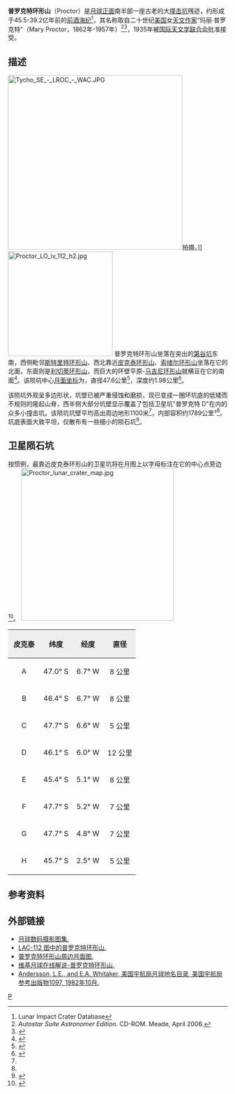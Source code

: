 {{lunar crater data|
 image=Proctor crater 4119 h2.jpg|240px|
 caption=月球轨道器4号拍摄的图像|
 latitude=46.43|
 N_or_S=S|
 longitude=5.04|
 E_or_W=W|
 diameter=47.6公里|
 depth=1.98公里|
 colong=6|
 eponym=玛丽·普罗克特}}
'''普罗克特环形山'''（Proctor）是[[月球正面|月球正面]]南半部一座古老的大[[撞击坑|撞击坑]]残迹，约形成于45.5-39.2亿年前的[[前酒海纪|前酒海纪]]<ref name=LICD>Lunar Impact Crater Database</ref>，其名称取自二十世纪[[美国|美国]]女[[天文|天文]][[作家|作家]]“玛丽·普罗克特”（Mary Proctor，1862年-1957年）<ref name="a">''Autostar Suite Astronomer Edition''. CD-ROM. Meade, April 2006.</ref><ref>{{cite web|title=IDENTIKIT |work=luna.e-cremona.it |url=http://www.luna.e-cremona.it/idkt345.htm |accessdate=October 25, 2007 }}{{dead link|date=June 2016|bot=medic}}{{cbignore|bot=medic}}</ref>，1935年被[[国际天文学联合会|国际天文学联合会]]批准接受。

==描述==
[[Image:Tycho_SE_-_LROC_-_WAC.JPG|400px]]拍摄。]]
[[Image:Proctor_LO_iv_112_h2.jpg|240px]]
普罗克特环形山坐落在突出的[[第谷坑|第谷坑]]东南，西侧毗邻[[斯特里特环形山|斯特里特环形山]]、西北靠近[[皮克泰环形山|皮克泰环形山]]、[[索绪尔环形山|索绪尔环形山]]坐落在它的北面，东面则是[[利切蒂环形山|利切蒂环形山]]，而巨大的环壁平原-[[马吉尼环形山|马吉尼环形山]]就横亘在它的南面<ref>{{Cite web |url=http://planetarynames.wr.usgs.gov/images/Lunar/lac_112_lo.pdf |title=Crater Proctor on LAC-112 map. |access-date=2016-09-30 |archive-date=2013-02-20 |archive-url=https://web.archive.org/web/20130220204104/http://planetarynames.wr.usgs.gov/images/Lunar/lac_112_lo.pdf |dead-url=no }}</ref>。该陨坑中心[[月面坐标|月面坐标]]为{{Coord|46.43|S|5.04|E|globe:Moon|nogoogle=1|noosm=1}}，直径47.6公里<ref name="IAU">{{Cite web |url=http://planetarynames.wr.usgs.gov/Feature/4828 |title=Directory of the International Astronomical Union |access-date=2016-09-30 |archive-date=2018-07-14 |archive-url=https://web.archive.org/web/20180714020958/https://planetarynames.wr.usgs.gov/Feature/4828 |dead-url=no }}</ref>，深度约1.98公里<ref>{{Cite web |url=http://fisherka.csolutionshosting.net/astronote/plan/craterdepth/html/CraterDepthFeatureNameWestfall.html |title=John E. Westfall's Atlas of the Lunar Terminator, Cambridge Univ. Press (2000) |access-date=2016-09-30 |archive-date=2014-12-18 |archive-url=https://archive.today/20141218234310/http://fisherka.csolutionshosting.net/astronote/plan/craterdepth/html/CraterDepthFeatureNameWestfall.html |dead-url=no }}</ref>。

该陨坑外观呈多边形状，坑壁已被严重侵蚀和磨损，现已变成一圈环坑底的低矮而不规则的隆起山脊，西半侧大部分坑壁显示覆盖了包括卫星坑"普罗克特 D"在内的众多小撞击坑。该陨坑坑壁平均高出周边地形1100米<ref name="LICD"/>，内部容积约1789公里³<ref name="LICD"/>。坑底表面大致平坦，仅散布有一些细小的陨石坑<ref>{{cite book 
 | first=Antonín | last=Rükl | authorlink=Antonín Rükl
 | date=1990 | title=Atlas of the Moon
 | publisher=Kalmbach Books
 | isbn=0-913135-17-8 }}</ref>。

==卫星陨石坑==
按惯例，最靠近皮克泰环形山的卫星坑将在月图上以字母标注在它的中心点旁边<ref>{{cite book 
 | author=Bussey, B. 
 | author-link=Ben Bussey 
 | author2=Spudis, P. 
 | author2-link=Paul Spudis 
 | date=2004 | title=The Clementine Atlas of the Moon
 | publisher=Cambridge University Press | location=New York
 | isbn=0-521-81528-2 }}</ref>。
[[Image:Proctor_lunar_crater_map.jpg|350px]]
{| class="wikitable"
!width="25%" style="background:#eeeeee;" |皮克泰
!width="25%" style="background:#eeeeee;" |纬度
!width="25%" style="background:#eeeeee;" |经度
!width="25%" style="background:#eeeeee;" |直径
|-
|align="center"|A
|align="center"|47.0° S
|align="center"|6.7° W
|align="center"|8 公里
|-
|align="center"|B
|align="center"|46.4° S
|align="center"|6.7° W
|align="center"|8 公里
|-
|align="center"|C
|align="center"|47.7° S
|align="center"|6.6° W
|align="center"|5 公里
|-
|align="center"|D
|align="center"|46.1° S
|align="center"|6.0° W
|align="center"|12 公里
|-
|align="center"|E
|align="center"|45.4° S
|align="center"|5.1° W
|align="center"|8 公里
|-
|align="center"|F
|align="center"|47.7° S
|align="center"|5.2° W
|align="center"|7 公里
|-
|align="center"|G
|align="center"|47.7° S
|align="center"|4.8° W
|align="center"|7 公里
|-
|align="center"|H
|align="center"|45.7° S
|align="center"|2.5° W
|align="center"|5 公里
|}{{clear}}

==参考资料==
{{Reflist}}

==外部链接==
*[http://www.lpi.usra.edu/resources/lunar_orbiter/bin/srch_nam.shtml?Proctor%7C0 月球数码摄影图集.] {{Wayback|url=http://www.lpi.usra.edu/resources/lunar_orbiter/bin/srch_nam.shtml?Proctor%7C0 |date=20201127015110 }}
*[http://www.lpi.usra.edu/resources/mapcatalog/LAC/lac112/ LAC-112 图中的普罗克特环形山.] {{Wayback|url=http://www.lpi.usra.edu/resources/mapcatalog/LAC/lac112/ |date=20160304072013 }}
*[http://www.lpi.usra.edu/resources/mapcatalog/usgs/I713/ 普罗克特环形山周边月面图.] {{Wayback|url=http://www.lpi.usra.edu/resources/mapcatalog/usgs/I713/ |date=20170218014519 }}
*[http://the-moon.wikispaces.com/Proctor 维基月球在线解说-普罗克特环形山.] {{Wayback|url=http://the-moon.wikispaces.com/Proctor |date=20180530175504 }}
*[http://planet4589.org/astro/lunar/RP-1097.pdf Andersson, L.E., and E.A. Whitaker, 美国宇航局月球地名目录, 美国宇航局参考出版物1097, 1982年10月.] {{Wayback|url=http://planet4589.org/astro/lunar/RP-1097.pdf |date=20141006125838 }}

[[Category:月球环形山|P]]
{{月球環形山 (O-Q)}}